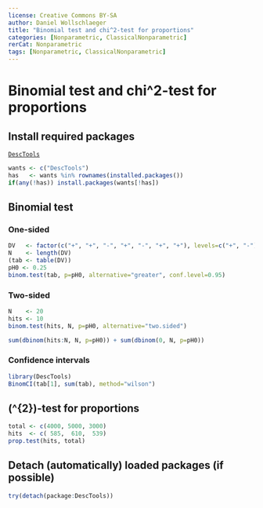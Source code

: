 ---
license: Creative Commons BY-SA
author: Daniel Wollschlaeger
title: "Binomial test and chi^2-test for proportions"
categories: [Nonparametric, ClassicalNonparametric]
rerCat: Nonparametric
tags: [Nonparametric, ClassicalNonparametric]
---

Binomial test and chi^2-test for proportions
=========================

Install required packages
-------------------------

[`DescTools`](http://cran.r-project.org/package=DescTools)

```{r}
wants <- c("DescTools")
has   <- wants %in% rownames(installed.packages())
if(any(!has)) install.packages(wants[!has])
```

Binomial test
-------------------------
    
### One-sided

```{r}
DV   <- factor(c("+", "+", "-", "+", "-", "+", "+"), levels=c("+", "-"))
N    <- length(DV)
(tab <- table(DV))
pH0 <- 0.25
binom.test(tab, p=pH0, alternative="greater", conf.level=0.95)
```

### Two-sided

```{r}
N    <- 20
hits <- 10
binom.test(hits, N, p=pH0, alternative="two.sided")
```

```{r}
sum(dbinom(hits:N, N, p=pH0)) + sum(dbinom(0, N, p=pH0))
```

### Confidence intervals

```{r}
library(DescTools)
BinomCI(tab[1], sum(tab), method="wilson")
```

\(\chi^{2}\)-test for proportions
-------------------------

```{r}
total <- c(4000, 5000, 3000)
hits  <- c( 585,  610,  539)
prop.test(hits, total)
```

Detach (automatically) loaded packages (if possible)
-------------------------

```{r}
try(detach(package:DescTools))
```
